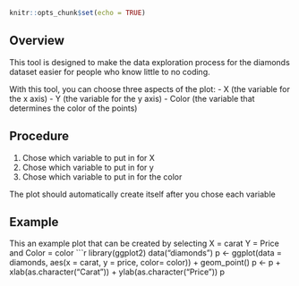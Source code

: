 ```r
knitr::opts_chunk$set(echo = TRUE)
```

## Overview
This tool is designed to make the data exploration process for the diamonds dataset easier for people who know little to no coding. 

With this tool, you can choose three aspects of the plot:
- X (the variable for the x axis)
- Y (the variable for the y axis)
- Color (the variable that determines the color of the points)

## Procedure

1. Chose which variable to put in for X
2. Chose which variable to put in for y 
3. Chose which variable to put in for the color

The plot should automatically create itself after you chose each variable

## Example 
This an example plot that can be created by selecting
X = carat Y = Price and Color = color
```r
library(ggplot2)
data("diamonds")
p <- ggplot(data = diamonds, aes(x = carat, y = price, color= color)) + geom_point()
p <- p + xlab(as.character("Carat")) + ylab(as.character("Price"))
p
